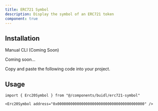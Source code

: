 ```yaml
---
title: ERC721 Symbol
description: Display the symbol of an ERC721 token
component: true
---
```


<ComponentPreview
  name="erc721-symbol-demo"
  className="[&_.preview>[data-orientation=vertical]]:sm:max-w-[70%]"
/>

## Installation

<Tabs defaultValue="manual">

<TabsList>
  <TabsTrigger value="manual">Manual</TabsTrigger>
  <TabsTrigger disabled={true} value="cli">
    CLI (Coming Soon)
  </TabsTrigger>
</TabsList>

<TabsContent value="cli">

<Steps>

<Step>Coming soon...</Step>

</Steps>

</TabsContent>

<TabsContent value="manual">

<Steps>

<Step>Copy and paste the following code into your project.</Step>

<ComponentSource name="erc721-symbol" />

</Steps>

</TabsContent>

</Tabs>

## Usage

```tsx
import { Erc20Symbol } from "@/components/buidl/erc721-symbol"
```

```tsx
<Erc20Symbol address="0x0000000000000000000000000000000000000000" />
```

